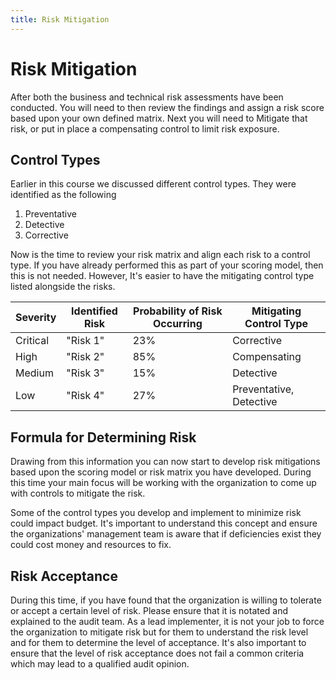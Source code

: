 ```yaml
---
title: Risk Mitigation
---
```


# Risk Mitigation

After both the business and technical risk assessments have been conducted. You will need to then review the findings and assign a risk score based upon your own defined matrix. Next you will need to Mitigate that risk, or put in place a compensating control to limit risk exposure.

## Control Types

Earlier in this course we discussed different control types. They were identified as the following

1. Preventative
1. Detective
1. Corrective

Now is the time to review your risk matrix and align each risk to a control type. If you have already performed this as part of your scoring model, then this is not needed. However, It's easier to have the mitigating control type listed alongside the risks.

| **Severity** | **Identified Risk** | **Probability of Risk Occurring** | **Mitigating Control Type** |
| ------------ | ------------------- | --------------------------------- | --------------------------- |
| Critical     | "Risk 1"            | 23%                               | Corrective                  |
| High         | "Risk 2"            | 85%                               | Compensating                |
| Medium       | "Risk 3"            | 15%                               | Detective                   |
| Low          | "Risk 4"            | 27%                               | Preventative, Detective     |

## Formula for Determining Risk

Drawing from this information you can now start to develop risk mitigations based upon the scoring model or risk matrix you have developed. During this time your main focus will be working with the organization to come up with controls to mitigate the risk.

Some of the control types you develop and implement to minimize risk could impact budget. It's important to understand this concept and ensure the organizations' management team is aware that if deficiencies exist they could cost money and resources to fix.

## Risk Acceptance

During this time, if you have found that the organization is willing to tolerate or accept a certain level of risk. Please ensure that it is notated and explained to the audit team. As a lead implementer, it is not your job to force the organization to mitigate risk but for them to understand the risk level and for them to determine the level of acceptance. It's also important to ensure that the level of risk acceptance does not fail a common criteria which may lead to a qualified audit opinion.